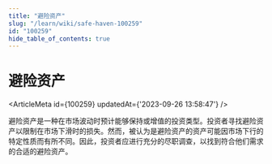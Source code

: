 ```yaml
---
title: "避险资产"
slug: "/learn/wiki/safe-haven-100259"
id: "100259"
hide_table_of_contents: true
---
```



# 避险资产

<ArticleMeta id={100259} updatedAt={'2023-09-26 13:58:47'} />
<div className='border-solid border-b border-t-0 my-4 border-[var(--ifm-color-gray-300)]' />

避险资产是一种在市场波动时预计能够保持或增值的投资类型。投资者寻找避险资产以限制在市场下滑时的损失。然而，被认为是避险资产的资产可能因市场下行的特定性质而有所不同。因此，投资者应进行充分的尽职调查，以找到符合他们需求的合适的避险资产。
